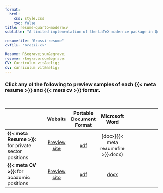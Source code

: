 ```yaml
---
format:
  html:
    css: style.css
    toc: false
title: resume-quarto-moderncv
subtitle: "A limited implementation of the LaTeX moderncv package in Quarto for rending resumes in html, pdf, and docx formats"

resumefile: "Grossi-resume"
cvfile: "Grossi-cv"

Resume: R&egrave;sum&egrave;
resume: r&egrave;sum&egrave;
CV: Curriculum vit&aelig;
cv: curriculum vit&aelig;
---
```


### Click any of the following to preview samples of each {{< meta resume >}} and {{< meta cv >}} format.  

<br>

|             | Website | Portable Document Format | Microsoft Word |              |
| :---------- | :-: | :-: | :-: | :----------: |
| **{{< meta Resume >}}:** for private sector positions | [Preview site](resume.qmd) | [pdf]({{< meta resumefile >}}.pdf) | [docx]{{< meta resumefile >}}.docx) |  |
| **{{< meta CV >}}:** for academic positions | [Preview site](cv.qmd) | [pdf]({{< meta cvfile >}}.pdf) | [docx]({{< meta cvfile >}}.docx) | &nbsp; &nbsp; &nbsp; &nbsp; &nbsp; &nbsp; &nbsp; &nbsp; &nbsp; &nbsp; |

